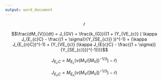 ```yaml
---
output: word_document
---
```

$$\dot{r}$$

$$\frac{dM_{V}}{dt} = J_{GV} = \frac{k_{G}}{(1 + (Y_{VE_{c}} ( \kappa J_{E_{c}C} - \frac{(1 + \sigma)}{Y_{SE_{c}}} ))^(-1) + (\kappa J_{E_{n}C})^(-1) + (Y_{VE_{c}} (\kappa J_{E{c}C} - \frac{(1 + \sigma)}{Y_{SE_{c}}})^(-1)))}$$

$$J_{E_{c}C} = M_{E_{c}}(\nu(M_{V}/[M_{V}])^{-1/3}) - \dot{r})$$


$$J_{E_{n}C} = M_{E_{n}}(\nu(M_{V}/[M_{V}])^{-1/3}) - \dot{r})$$


